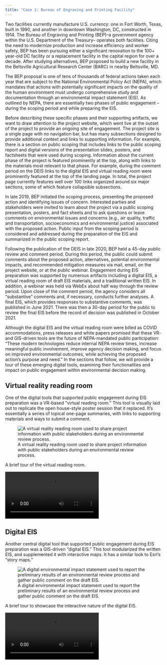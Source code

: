 ```yaml
---
title: "Case 1: Bureau of Engraving and Printing Facility"
---
```


Two facilities currently manufacture U.S. currency: one in Fort Worth, Texas, built in 1990, and another in downtown Washington, DC, constructed in 1914. The Bureau of Engraving and Printing (BEP)--a government agency within the U.S. Department of the Treasury-- operates both facilities. Citing the need to modernize production and increase efficiency and worker safety, BEP has been pursuing either a significant renovation to the 100+ year-old DC facility or a replacement facility in the capital region for over a decade. After studying alternatives, BEP proposed to build a new facility in the Beltsville Agricultural Research Center (BARC) in nearby Beltsville, MD.

The BEP proposal is one of tens of thousands of federal actions taken each year that are subject to the National Environmental Policy Act (NEPA), which mandates that actions with potentially significant impacts on the quality of the human environment must undergo comprehensive study and documentation through an environmental impact statement (EIS). As outlined by NEPA, there are essentially two phases of public engagement -- during the scoping period and while preparing the EIS. 

Before describing these specific phases and their supporting artifacts, we want to draw attention to the project website, which went live at the outset of the project to provide an ongoing site of engagement. The project site is a single page with no navigation bar, but has many subsections designed to provide additional context and links to supporting information. For example, there is a section on public scoping that includes links to the public scoping report and digital versions of the presentation slides, posters, and factsheets that were used during scoping. Information about the current phase of the project is featured prominently at the top, along with links to the materials most relevant to that phase. For example, during the comment period on the DEIS links to the digital EIS and virtual reading room were prominently featured at the top of the landing page. In total, the project page currently features well over 100 links organized around six major sections, some of which feature collapsible subsections.

In late 2019, BEP initiated the scoping process, presenting the proposed action and identifying issues of concern. Interested parties and stakeholders were invited to learn about the project via a public scoping presentation, posters, and fact sheets and to ask questions or leave comments on environmental issues and concerns (e.g., air quality, traffic and transportation, socioeconomics and environmental justice) associated with the proposed action. Public input from the scoping period is considered and addressed during the preparation of the EIS and summarized in the public scoping report. 

Following the publication of the DEIS in late 2020, BEP held a 45-day public review and comment period. During this period, the public could submit comments about the proposed action, alternatives, potential environmental impacts, and recommended mitigation measures via mail, email, on the project website, or at the public webinar.  Engagement during EIS preparation was supported by numerous artifacts including a digital EIS, a virtual reading room of draft EIS materials, and a traditional written EIS. In addition, a webinar was held via WebEx about half way through the review period. Upon close of the comment period, the agency considers all “substantive” comments and, if necessary, conducts further analyses. A final EIS, which provides responses to substantive comments, was published in June 2021. There was then a 30-day period for the public to review the final EIS before the record of decision was published in October 2021.

Although the digital EIS and the virtual reading room were billed as COVID accommodations, press releases and white papers promised that these VR- and GIS-driven tools are the future of NEPA-mandated public participation: “These modern technologies reduce internal NEPA review times, increase meaningful public involvement, improve agency decision making, and focus on improved environmental outcomes, while achieving the proposed action’s purpose and need.” In the sections that follow, we will provide a tour of these emerging digital tools, examining their functionalities and impact on public engagement within environmental decision making. 

## Virtual reality reading room

One of the digital tools that supported public engagement during EIS preparation was a VR-based “virtual reading room.” This tool is visually laid out to replicate the open house-style poster session that it replaced. It’s essentially a series of topical one-page summaries, with links to supporting materials and ways to submit a comment.

![A virtual reality reading room used to share project information with
public stakeholders during an environmental review
process.](assets/virtual%20reading%20room.jpg)

A brief tour of the virtual reading room. 

![](assets/virtual-reading-room.mp4)

## Digital EIS

Another central digital tool that supported public engagement during EIS preparation was a GIS-driven “digital EIS.” This tool modularized the written EIS, and supplemented it with interactive maps. It has a similar look to Esri's "story maps."

![A digital environmental impact statement used to report the
preliminary results of an environmental review process and gather public
comment on the draft EIS.](assets/digitalEIS.png)

A brief tour to showcase the interactive nature of the digital EIS. 

![](assets/digital-EIS.mp4)


